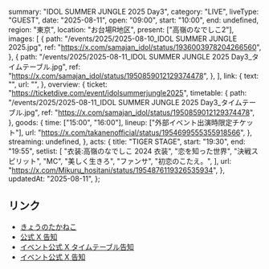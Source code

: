   summary: "IDOL SUMMER JUNGLE 2025 Day3",
  category: "LIVE",
  liveType: "GUEST",
  date: "2025-08-11",
  open: "09:00",
  start: "10:00",
  end: undefined,
  region: "東京",
  location: "お台場R地区",
  present: ["高嶺のなでしこ2"],
  images: [
    {
      path: "/events/2025/2025-08-10_IDOL SUMMER JUNGLE 2025.jpg",
      ref: "https://x.com/samajan_idol/status/1936003978204266560",
    },
    {
      path: "/events/2025/2025-08-11_IDOL SUMMER JUNGLE 2025 Day3_タイムテーブル.jpg",
      ref: "https://x.com/samajan_idol/status/1950859012129374478",
    },
  ],
  link: {
    text: "",
    url: "",
  },
  overview: {
    ticket: "https://ticketdive.com/event/idolsummerjungle2025",
    timetable: {
      path: "/events/2025/2025-08-11_IDOL SUMMER JUNGLE 2025 Day3_タイムテーブル.jpg",
      ref: "https://x.com/samajan_idol/status/1950859012129374478",
    },
    goods: {
      time: ["15:00", "16:00"],
      lineup: ["外部イベント出演時限定チケット"],
      url: "https://x.com/takanenofficial/status/1954699555355918566",
    },
    streaming: undefined,
  },
  acts: {
    title: "TIGER STAGE",
    start: "19:30",
    end: "19:55",
    setlist: [
      "衣装:高嶺のなでしこ 2024 衣装",
      "恋を知った世界",
      "決戦スピリット",
      "MC",
      "美しく生きろ",
      "ファンサ",
      "初恋のこたえ。",
    ],
    url: "https://x.com/Mikuru_hositani/status/1954876119326535934",
  },
  updatedAt: "2025-08-11",
};

## リンク

- [きょうのたかねこ](https://x.com/takanenofficial/status/1954699555355918566)
- [公式 X 告知](https://x.com/takanenofficial/status/1936318217150156834)
- [イベント公式 X タイムテーブル告知](https://x.com/samajan_idol/status/1950859012129374478)
- [イベント公式 X 告知](https://x.com/samajan_idol/status/1936003978204266560)
